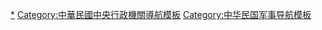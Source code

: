 {{Navbox
|name = 中華民國國防部所屬機關
|title = {{flagicon image|ROC Ministry of National Defense Flag.svg}} [[中華民國國防部|{{fontcolor|white|中華民國國防部}}]]所屬機關
|titlestyle = background: #4B87F0; color: white;
|state = collapsed
|bodyclass = hlist
|image = [[File:ROC Ministry of National Defense Seal.svg|150px]]
|group1 = 部本部單位
|list1 = * 戰略規劃司
* 資源規劃司
* 法律事務司
* 整合評估司
* [[國防部總督察長室|總督察長室]]
* 國防採購室
* 政務辦公室
* 人事室
* 政風室
* 主計室
|group2 = 直屬機關(構)
|list2 = * [[國防部全民防衛動員署|全民防衛動員署]]<small>（[[全民防衛動員署後備指揮部|後備指揮部]]）</small>
* [[國防部政治作戰局|政治作戰局]] <small>（[[漢聲廣播電台]]、[[軍事新聞通訊社|軍聞社]]、[[青年日報|青年日報社]]）</small>
* [[國防部軍備局|軍備局]]
* [[國防部軍醫局|軍醫局]]<small>（三軍衛材供應處、[[三軍總醫院]]、國軍[[國軍桃園總醫院|桃園]]
* [[國軍臺中總醫院|臺中]]* [[國軍高雄總醫院|高雄]]
* [[國軍花蓮總醫院|花蓮]]總醫院）</small>
* [[國防部主計局|主計局]]
|group3 = [[國防部參謀本部|參謀本部]]
|list3 =
 {{Navbox |child
 |group1 = 本部單位
 |list1 = * 人事參謀次長室
* 情報參謀次長室
* 後勤參謀次長室
* 通信電子資訊參謀次長室
* 訓練參謀次長室
 |group2 = 直屬機構
 |list2 = * [[國防部軍事情報局|軍事情報局]]
* [[國防部電訊發展室|電訊發展室]]
* [[國軍聯合作戰指揮中心]]
 |group3 = 編配機關
 |list3 = 
 }}
|group4 = 軍事機構
|list4 = * [[中華民國憲兵|憲兵指揮部]]
* [[國防部資通電軍指揮部|資通電軍指揮部]]
|group5 = 軍事機關
|list5 = * [[國防部陸軍司令部|陸軍司令部]]
* [[國防部海軍司令部|海軍司令部]]
* [[國防部空軍司令部|空軍司令部]]
|group6 = 研究機構
|list6 = * [[國家中山科學研究院]]<small>（行政法人）</small>
* [[國防安全研究院]]<small>（公設財團法人）</small>
|group7 = 所屬學校
|list7 = [[國防大學 (中華民國)|國防大學]]
* [[國防醫學院]]
* [[中華民國陸軍軍官學校|陸軍軍官學校]]
* [[中華民國海軍軍官學校|海軍軍官學校]]
* [[中華民國空軍軍官學校|空軍軍官學校]]
* [[空軍航空技術學院]]
* [[陸軍專科學校]]
* [[中正國防幹部預備學校]]
* [[國防部大直非營利幼兒園]]
}}<noinclude>

[[Category:中華民國國防部|*]]
[[Category:中華民國中央行政機關導航模板]]
[[Category:中华民国军事导航模板]]
</noinclude>